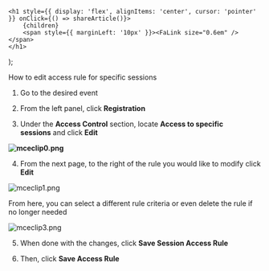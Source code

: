 

    <h1 style={{ display: 'flex', alignItems: 'center', cursor: 'pointer' }} onClick={() => shareArticle()}>
        {children} 
        <span style={{ marginLeft: '10px' }}><FaLink size="0.6em" /></span>
    </h1>
);

<ToastContainer />

<ClickableTitle>How to edit access rule for specific sessions</ClickableTitle>




1. Go to the desired event 


2. From the left panel, click **Registration** 


3. Under the **Access Control** section, locate **Access to specific sessions** and click **Edit**


**![mceclip0.png](../../../resources/article-images/12805495255955-How-to-edit-access-rule-for-specific-sessions_1.png)**


4. From the next page, to the right of the rule you would like to modify click **Edit**


![mceclip1.png](../../../resources/article-images/12805495255955-How-to-edit-access-rule-for-specific-sessions_2.png)


From here, you can select a different rule criteria or even delete the rule if no longer needed 


![mceclip3.png](../../../resources/article-images/12805495255955-How-to-edit-access-rule-for-specific-sessions_3.png)


5. When done with the changes, click **Save Session Access Rule** 


6. Then, click **Save Access Rule**



